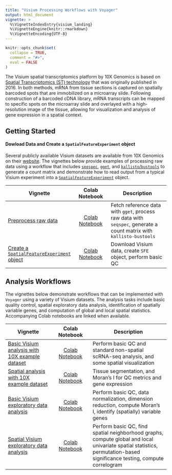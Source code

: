 ```yaml
---
title: "Visium Processing Workflows with Voyager"
output: html_document
vignette: >
  %\VignetteIndexEntry{visium_landing}
  %\VignetteEngine{knitr::rmarkdown}
  %\VignetteEncoding{UTF-8}
---
```


```r
knitr::opts_chunk$set(
  collapse = TRUE,
  comment = "#>",
  eval = FALSE
)
```

The Visium spatial transcriptomics platform by 10X Genomics is based on [Spatial Transcriptomics (ST) technology](https://doi.org/10.1126/science.aaf2403) that was originally published in 2016. In both methods, mRNA from tissue sections is captured on spatially barcoded spots that are immobilized on a microarray slide. Following construction of a barcoded cDNA library, mRNA transcripts can be mapped to specific spots on the microarray slide and overlayed with a high-resolution image of the tissue, allowing for visualization and analysis of gene expression in a spatial context. 

## Getting Started

#### Dowload Data and Create a `SpatialFeatureExperiment` object

Several publicly available Visium datasets are available from 10X Genomics on their [website](https://www.10xgenomics.com/resources/datasets). The vignettes below provide examples of processing raw data using a workflow that includes [`seqspec`](https://github.com/IGVF/seqspec), [`gget`](https://github.com/pachterlab/gget), and [`kallisto`/`bustools`](https://www.kallistobus.tools) to generate a count matrix and demonstrate how to read output from a typical Visium experiment into a [`SpatialFeatureExperiment`](https://bioconductor.org/packages/devel/bioc/html/SpatialFeatureExperiment.html) object.

| Vignette | Colab Notebook | Description |
|--------------------|:---------------:|---------------------------------|
| [Preprocess raw data](https://pachterlab.github.io/voyager/dev/articles/preprocess_visium.html) | [Colab Notebook](https://colab.research.google.com/github/pachterlab/voyager/blob/documentation-devel/vignettes/preprocess_visium.ipynb) | Fetch reference data with `gget`, process raw data with `seqspec`, generate a count matrix with `kallisto-bustools`|
| [Create a `SpatialFeatureExperiment` object](https://pachterlab.github.io/voyager/articles/create_sfe.html) | [Colab Notebook](https://colab.research.google.com/github/pachterlab/voyager/blob/documentation-devel/vignettes/create_sfe.ipynb) | Download Visium data, create `SFE` object, perform basic QC |

## Analysis Workflows

The vignettes below demonstrate workflows that can be implemented with `Voyager` using a variety of Visium datasets. The analysis tasks include basic quality control, spatial exploratory data analysis, identification of spatially variable genes, and computation of global and local spatial statistics. Accompanying Colab notebooks are linked when available.

| Vignette | Colab Notebook | Description |
|--------------------|:---------------:|---------------------------------|
| [Basic Visium analysis with 10X example dataset](https://pachterlab.github.io/voyager/articles/visium_10x.html) | [Colab Notebook](https://colab.research.google.com/github/pachterlab/voyager/blob/documentation-devel/vignettes/visium_10x.ipynb) | Perform basic QC and standard non-spatial scRNA-seq analysis, and some spatial visualization
| [Spatial analysis with 10X example dataset](https://pachterlab.github.io/voyager/articles/visium_10x_spatial.html) | [Colab Notebook](https://colab.research.google.com/github/pachterlab/voyager/blob/documentation-devel/vignettes/visium_10x_spatial.ipynb) | Tissue segmentation, and Moran's I for QC metrics and gene expression
| [Basic Visium exploratory data analysis](https://pachterlab.github.io/voyager/articles/vig1_visium_basic.html) | [Colab Notebook](https://colab.research.google.com/github/pachterlab/voyager/blob/documentation-devel/vignettes/vig1_visium_basic.ipynb) | Perform basic QC, data normalization, dimension reduction, compute Moran's I, identify (spatially) variable genes                                                       |
| [Spatial Visium exploratory data analysis](https://pachterlab.github.io/voyager/articles/vig2_visium.html)     | [Colab Notebook](https://colab.research.google.com/github/pachterlab/voyager/blob/documentation-devel/vignettes/vig2_visium.ipynb) | Perform basic QC, find spatial neighborhood graphs, compute global and local univariate spatial statistics, permutation-based significance testing, compute correlogram |
